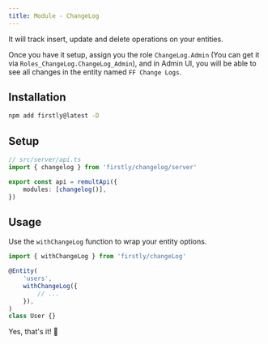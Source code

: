 ```yaml
---
title: Module - ChangeLog
---
```


It will track insert, update and delete operations on your entities.

Once you have it setup, assign you the role `ChangeLog.Admin` (You can get it via
`Roles_ChangeLog.ChangeLog_Admin`), and in Admin UI, you will be able to see all changes in the
entity named `FF Change Logs`.

## Installation

```bash
npm add firstly@latest -D
```

## Setup

```ts
// src/server/api.ts
import { changelog } from 'firstly/changelog/server'

export const api = remultApi({
	modules: [changelog()],
})
```

## Usage

Use the `withChangeLog` function to wrap your entity options.

```ts
import { withChangeLog } from 'firstly/changeLog'

@Entity(
	'users',
	withChangeLog({
		// ...
	}),
)
class User {}
```

Yes, that's it! 🎉

